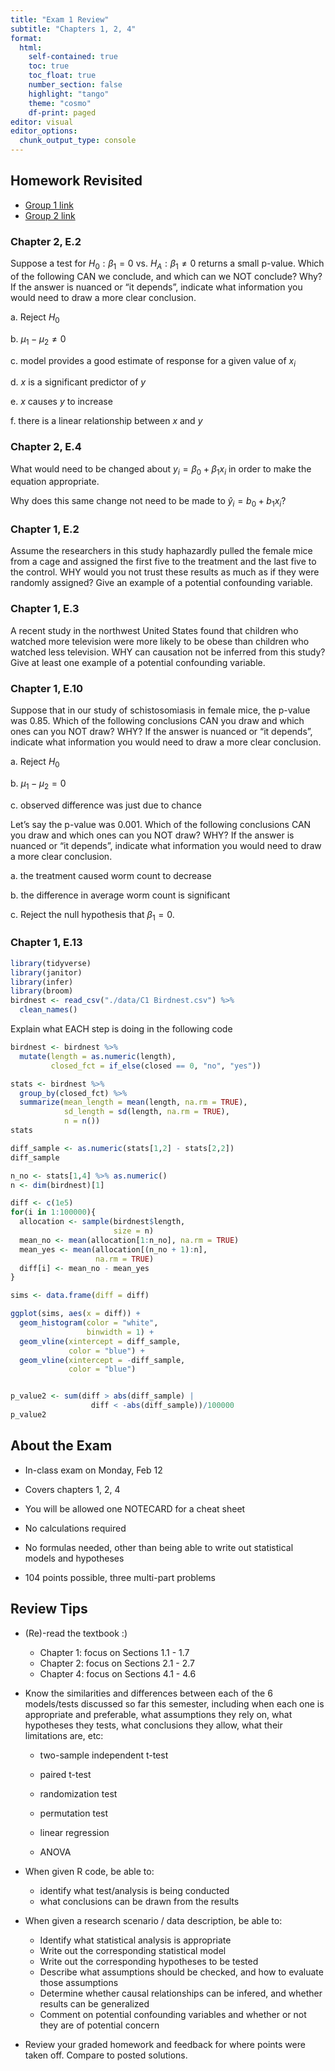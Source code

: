 ```yaml
---
title: "Exam 1 Review"
subtitle: "Chapters 1, 2, 4"
format: 
  html:
    self-contained: true
    toc: true
    toc_float: true
    number_section: false
    highlight: "tango"
    theme: "cosmo"
    df-print: paged
editor: visual
editor_options: 
  chunk_output_type: console
---
```


## Homework Revisited

+ [Group 1 link](https://docs.google.com/document/d/1nnd-VCId3tgB5-UHSaHJsSHNqn28YDWnlYW8dcAG4JI/edit?usp=sharing)
+ [Group 2 link](https://docs.google.com/document/d/1ZHH0SqFNPGHhE1ZJ2H8GnSwTXDH4K29xNebelIfzHCY/edit?usp=share_link)

### Chapter 2, E.2

Suppose a test for *H*<sub>0</sub> : *β*<sub>1</sub> = 0 vs. *H*<sub>*A*</sub> : *β*<sub>1</sub> ≠ 0 returns a small p-value. Which of the following CAN we conclude, and which can we NOT conclude? Why? If the answer is nuanced or "it depends", indicate what information you would need to draw a more clear conclusion.

a\. Reject *H*<sub>0</sub>

b\. *μ*<sub>1</sub> − *μ*<sub>2</sub> ≠ 0

c\. model provides a good estimate of response for a given value of *x*<sub>*i*</sub>

d\. *x* is a significant predictor of *y*

e\. *x* causes *y* to increase

f\. there is a linear relationship between *x* and *y*

### Chapter 2, E.4

What would need to be changed about *y*<sub>*i*</sub> = *β*<sub>0</sub> + *β*<sub>1</sub>*x*<sub>*i*</sub> in order to make the equation appropriate.

Why does this same change not need to be made to *ŷ*<sub>*i*</sub> = *b*<sub>0</sub> + *b*<sub>1</sub>*x*<sub>*i*</sub>?

### Chapter 1, E.2

Assume the researchers in this study haphazardly pulled the female mice from a cage and assigned the first five to the treatment and the last five to the control. WHY would you not trust these results as much as if they were randomly assigned? Give an example of a potential confounding variable.

### Chapter 1, E.3

A recent study in the northwest United States found that children who watched more television were more likely to be obese than children who watched less television. WHY can causation not be inferred from this study? Give at least one example of a potential confounding variable.

### Chapter 1, E.10

Suppose that in our study of schistosomiasis in female mice, the p-value was 0.85. Which of the following conclusions CAN you draw and which ones can you NOT draw? WHY? If the answer is nuanced or "it depends", indicate what information you would need to draw a more clear conclusion.

a\. Reject *H*<sub>0</sub>

b\. *μ*<sub>1</sub> − *μ*<sub>2</sub> = 0

c\. observed difference was just due to chance

Let's say the p-value was 0.001. Which of the following conclusions CAN you draw and which ones can you NOT draw? WHY? If the answer is nuanced or "it depends", indicate what information you would need to draw a more clear conclusion.

a\. the treatment caused worm count to decrease

b\. the difference in average worm count is significant

c\. Reject the null hypothesis that *β*<sub>1</sub> = 0.

### Chapter 1, E.13

```r
library(tidyverse)
library(janitor)
library(infer)
library(broom)
birdnest <- read_csv("./data/C1 Birdnest.csv") %>% 
  clean_names()
```


Explain what EACH step is doing in the following code

```r
birdnest <- birdnest %>% 
  mutate(length = as.numeric(length),
         closed_fct = if_else(closed == 0, "no", "yes"))

stats <- birdnest %>% 
  group_by(closed_fct) %>% 
  summarize(mean_length = mean(length, na.rm = TRUE),
            sd_length = sd(length, na.rm = TRUE),
            n = n())
stats

diff_sample <- as.numeric(stats[1,2] - stats[2,2])
diff_sample

n_no <- stats[1,4] %>% as.numeric()
n <- dim(birdnest)[1]

diff <- c(1e5)
for(i in 1:100000){
  allocation <- sample(birdnest$length, 
                       size = n)
  mean_no <- mean(allocation[1:n_no], na.rm = TRUE)
  mean_yes <- mean(allocation[(n_no + 1):n],
                   na.rm = TRUE)
  diff[i] <- mean_no - mean_yes
}

sims <- data.frame(diff = diff)

ggplot(sims, aes(x = diff)) +
  geom_histogram(color = "white",
                 binwidth = 1) +
  geom_vline(xintercept = diff_sample, 
             color = "blue") +
  geom_vline(xintercept = -diff_sample, 
             color = "blue")


p_value2 <- sum(diff > abs(diff_sample) | 
                  diff < -abs(diff_sample))/100000
p_value2
```


## About the Exam

- In-class exam on Monday, Feb 12

- Covers chapters 1, 2, 4

- You will be allowed one NOTECARD for a cheat sheet

- No calculations required

- No formulas needed, other than being able to write out statistical models and hypotheses

- 104 points possible, three multi-part problems


## Review Tips

- (Re)-read the textbook :)
    - Chapter 1: focus on Sections 1.1 - 1.7
    - Chapter 2: focus on Sections 2.1 - 2.7
    - Chapter 4: focus on Sections 4.1 - 4.6

-   Know the similarities and differences between each of the 6 models/tests discussed so far this semester, including when each one is appropriate and preferable, what assumptions they rely on, what hypotheses they tests, what conclusions they allow, what their limitations are, etc:

    -   two-sample independent t-test

    -   paired t-test

    -   randomization test

    -   permutation test

    -   linear regression

    -   ANOVA

- When given R code, be able to:

    - identify what test/analysis is being conducted
    - what conclusions can be drawn from the results

- When given a research scenario / data description, be able to:

    - Identify what statistical analysis is appropriate
    - Write out the corresponding statistical model
    - Write out the corresponding hypotheses to be tested
    - Describe what assumptions should be checked, and how to evaluate those assumptions
    - Determine whether causal relationships can be infered, and whether results can be generalized
    - Comment on potential confounding variables and whether or not they are of potential concern
    
- Review your graded homework and feedback for where points were taken off. Compare to posted solutions.


